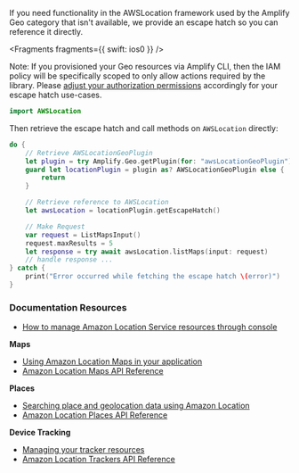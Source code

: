 If you need functionality in the AWSLocation framework used by the Amplify Geo category that isn't available, we provide an escape hatch so you can reference it directly.


<Fragments fragments={{ swift: ios0 }} />

Note: If you provisioned your Geo resources via Amplify CLI, then the IAM policy will be specifically scoped to only allow actions required by the library. Please [adjust your authorization permissions](/[platform]/build-a-backend/more-features/geo/existing-resources/) accordingly for your escape hatch use-cases.

```swift
import AWSLocation
```

Then retrieve the escape hatch and call methods on `AWSLocation` directly:

```swift
do {
    // Retrieve AWSLocationGeoPlugin
    let plugin = try Amplify.Geo.getPlugin(for: "awsLocationGeoPlugin")
    guard let locationPlugin = plugin as? AWSLocationGeoPlugin else {
        return
    }

    // Retrieve reference to AWSLocation
    let awsLocation = locationPlugin.getEscapeHatch()

    // Make Request
    var request = ListMapsInput()
    request.maxResults = 5
    let response = try await awsLocation.listMaps(input: request)
    // handle response ...
} catch {
    print("Error occurred while fetching the escape hatch \(error)")
}
```

### Documentation Resources

- [How to manage Amazon Location Service resources through console](https://docs.aws.amazon.com/location/latest/developerguide/welcome.html)

**Maps**

- [Using Amazon Location Maps in your application](https://docs.aws.amazon.com/location/latest/developerguide/using-maps.html)
- [Amazon Location Maps API Reference](https://docs.aws.amazon.com/location-maps/latest/APIReference/API_Operations.html)

**Places**

- [Searching place and geolocation data using Amazon Location](https://docs.aws.amazon.com/location/latest/developerguide/searching-for-places.html)
- [Amazon Location Places API Reference](https://docs.aws.amazon.com/location-places/latest/APIReference/API_Operations.html)

**Device Tracking**

- [Managing your tracker resources](https://docs.aws.amazon.com/location/latest/developerguide/managing-trackers.html)
- [Amazon Location Trackers API Reference](https://docs.aws.amazon.com/location-trackers/latest/APIReference/API_Operations.html)
